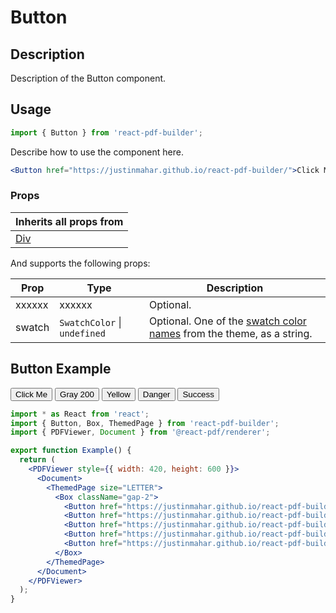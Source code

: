 

<Meta title="Documentation/Components/Button" />

<h1>Button</h1>

## Description

Description of the Button component.

## Usage

```jsx
import { Button } from 'react-pdf-builder';
```

Describe how to use the component here.

```jsx
<Button href="https://justinmahar.github.io/react-pdf-builder/">Click Me</Button>
```

### Props

| Inherits all props from                                                                                      |
| ------------------------------------------------------------------------------------------------------------ |
| [Div](https://justinmahar.github.io/react-pdf-builder/?path=/docs/documentation-components-basics-div--docs) |

And supports the following props:

| Prop   | Type                             | Description                                                                                                                                                                  |
| ------ | -------------------------------- | ---------------------------------------------------------------------------------------------------------------------------------------------------------------------------- |
| xxxxxx | xxxxxx                           | Optional.                                                                                                                                                                    |
| swatch | `SwatchColor` &#124; `undefined` | Optional. One of the [swatch color names](https://justinmahar.github.io/react-pdf-builder/?path=/docs/documentation-themes--docs#swatch-colors) from the theme, as a string. |

## Button Example

<DocsPDF>
  <Box className="gap-2">
    <Button href="https://justinmahar.github.io/react-pdf-builder/">Click Me</Button>
    <Button href="https://justinmahar.github.io/react-pdf-builder/" swatch='gray200'>Gray 200</Button>
    <Button href="https://justinmahar.github.io/react-pdf-builder/" swatch='yellow'>Yellow</Button>
    <Button href="https://justinmahar.github.io/react-pdf-builder/" swatch='danger'>Danger</Button>
    <Button href="https://justinmahar.github.io/react-pdf-builder/" swatch='success'>Success</Button>
  </Box>
</DocsPDF>

```jsx
import * as React from 'react';
import { Button, Box, ThemedPage } from 'react-pdf-builder';
import { PDFViewer, Document } from '@react-pdf/renderer';

export function Example() {
  return (
    <PDFViewer style={{ width: 420, height: 600 }}>
      <Document>
        <ThemedPage size="LETTER">
          <Box className="gap-2">
            <Button href="https://justinmahar.github.io/react-pdf-builder/">Click Me</Button>
            <Button href="https://justinmahar.github.io/react-pdf-builder/" swatch='gray200'>Gray 200</Button>
            <Button href="https://justinmahar.github.io/react-pdf-builder/" swatch='yellow'>Yellow</Button>
            <Button href="https://justinmahar.github.io/react-pdf-builder/" swatch='danger'>Danger</Button>
            <Button href="https://justinmahar.github.io/react-pdf-builder/" swatch='success'>Success</Button>
          </Box>
        </ThemedPage>
      </Document>
    </PDFViewer>
  );
}
```
